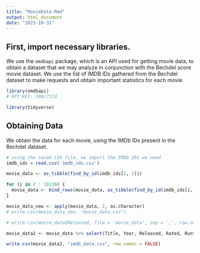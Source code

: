 ```yaml
---
title: "MovieData.Rmd"
output: html_document
date: "2023-10-31"
---
```


## First, import necessary libraries.

We use the `omdbapi` package, which is an API used for getting movie data, to obtain a dataset that we may analyze in conjunction with the Bechdel score movie dataset. We use the list of IMDB IDs gathered from the Bechdel dataset to make requests and obtain important statistics for each movie.

```r

library(omdbapi)
# API KEY: 396c71fd

library(tidyverse)

```

## Obtaining Data

We obtain the data for each movie, using the IMDb IDs present in the Bechdel dataset.

```r

# using the saved CSV file, we import the IMDb IDs we need
imdb_ids = read.csv('imdb_ids.csv')

movie_data <- as_tibble(find_by_id(imdb_ids[1, 1]))

for (i in 2 : 10136) {
  movie_data <- bind_rows(movie_data, as_tibble(find_by_id(imdb_ids[i, 1])))
}

movie_data_new <- apply(movie_data, 2, as.character)
# write.csv(movie_data_new, "movie_data.csv")

# write.csv(movie_data$Released, file = 'movie_data', sep = ',', row.names = FALSE)
```

```r

movie_data2 <- movie_data %>% select(Title, Year, Released, Rated, Runtime, Genre, Director, Language, Country, imdbRating, imdbVotes, imdbID, BoxOffice)

write.csv(movie_data2, "imdb_data.csv", row.names = FALSE)

```
